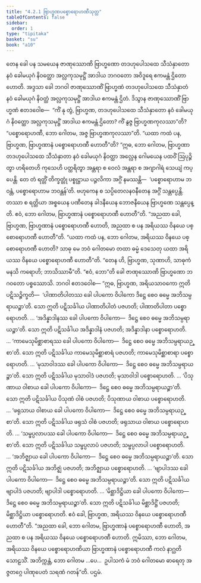 ```yaml
---
title: "4.2.1 ဗြာဟ္မဏပစ္စောရောဟဏီသုတ္တ"
tableOfContents: false
sidebar:
  order: 1
type: "tipitaka"
basket: "su"
book: "a10"
---
```



<DynamicBreadcrumb />

<Division number="167" book="a10">

<Paragraph number="1156" book="a10">
တေန ခေါ ပန သမယေန ဇာဏုဿောဏိ ဗြာဟ္မဏော တဒဟုပေါသထေ သီသံနှာတော နဝံ ခေါမယုဂံ နိဝတ္ထော အလ္လကုသမုဋ္ဌိံ အာဒါယ ဘဂဝတော အဝိဒူရေ ဧကမန္တံ ဌိတော ဟောတိ.
</Paragraph>

<Paragraph number="1157" book="a10">
အဒ္ဒသာ ခေါ ဘဂဝါ ဇာဏုဿောဏိံ ဗြာဟ္မဏံ တဒဟုပေါသထေ သီသံနှာတံ နဝံ ခေါမယုဂံ နိဝတ္ထံ အလ္လကုသမုဋ္ဌိံ အာဒါယ ဧကမန္တံ ဌိတံ. ဒိသွာန ဇာဏုဿောဏိံ ဗြာဟ္မဏံ ဧတဒဝေါစ—  “ကိံ နု တွံ, ဗြာဟ္မဏ, တဒဟုပေါသထေ သီသံနှာတော နဝံ ခေါမယုဂံ နိဝတ္ထော အလ္လကုသမုဋ္ဌိံ အာဒါယ ဧကမန္တံ ဌိတော? ကိံ နွဇ္ဇ ဗြာဟ္မဏကုလဿာ”တိ? “ပစ္စောရောဟဏီ, ဘော ဂေါတမ, အဇ္ဇ ဗြာဟ္မဏကုလဿာ”တိ.
</Paragraph>

<Paragraph number="1158" book="a10">
“ယထာ ကထံ ပန, ဗြာဟ္မဏ, ဗြာဟ္မဏာနံ ပစ္စောရောဟဏီ ဟောတီ”တိ? “ဣဓ, ဘော ဂေါတမ, ဗြာဟ္မဏာ တဒဟုပေါသထေ သီသံနှာတာ နဝံ ခေါမယုဂံ နိဝတ္ထာ အလ္လေန ဂေါမယေန ပထဝိံ ဩပုဉ္ဇိတွာ ဟရိတေဟိ ကုသေဟိ ပတ္ထရိတွာ အန္တရာ စ ဝေလံ အန္တရာ စ အဂျာဂါရံ သေယျံ ကပ္ပေန္တိ. တေ တံ ရတ္တိံ တိက္ခတ္တုံ ပစ္စုဋ္ဌာယ ပဉ္ဇလိကာ အဂ္ဂိံ နမဿန္တိ—  ‘ပစ္စောရောဟာမ ဘဝန္တံ, ပစ္စောရောဟာမ ဘဝန္တန်’တိ. ဗဟုကေန စ သပ္ပိတေလနဝနီတေန အဂ္ဂိံ သန္တပ္ပေန္တိ. တဿာ စ ရတ္တိယာ အစ္စယေန ပဏီတေန ခါဒနီယေန ဘောဇနီယေန ဗြာဟ္မဏေ သန္တပ္ပေန္တိ. ဧဝံ, ဘော ဂေါတမ, ဗြာဟ္မဏာနံ ပစ္စောရောဟဏီ ဟောတီ”တိ.
</Paragraph>

<Paragraph number="1159" book="a10">
“အညထာ ခေါ, ဗြာဟ္မဏ, ဗြာဟ္မဏာနံ ပစ္စောရောဟဏီ ဟောတိ, အညထာ စ ပန အရိယဿ ဝိနယေ ပစ္စောရောဟဏီ ဟောတီ”တိ. “ယထာ ကထံ ပန, ဘော ဂေါတမ, အရိယဿ ဝိနယေ ပစ္စောရောဟဏီ ဟောတိ? သာဓု မေ ဘဝံ ဂေါတမော တထာ ဓမ္မံ ဒေသေတု ယထာ အရိယဿ ဝိနယေ ပစ္စောရောဟဏီ ဟောတီ”တိ.
</Paragraph>

<Paragraph number="1160" book="a10">
“တေန ဟိ, ဗြာဟ္မဏ, သုဏာဟိ, သာဓုကံ မနသိ ကရောဟိ; ဘာသိဿာမီ”တိ. “ဧဝံ, ဘော”တိ ခေါ ဇာဏုဿောဏိ ဗြာဟ္မဏော ဘဂဝတော ပစ္စဿောသိ. ဘဂဝါ ဧတဒဝေါစ—
</Paragraph>

<Paragraph number="1161" book="a10">
“ဣဓ, ဗြာဟ္မဏ, အရိယသာဝကော ဣတိ ပဋိသဉ္စိက္ခတိ—  ‘ပါဏာတိပါတဿ ခေါ ပါပကော ဝိပါကော ဒိဋ္ဌေ စေဝ ဓမ္မေ အဘိသမ္ပရာယဉ္စာ’တိ. သော ဣတိ ပဋိသင်္ခါယ ပါဏာတိပါတံ ပဇဟတိ; ပါဏာတိပါတာ ပစ္စောရောဟတိ.
</Paragraph>

<Paragraph number="1162" book="a10">
… ‘အဒိန္နာဒါနဿ ခေါ ပါပကော ဝိပါကော—  ဒိဋ္ဌေ စေဝ ဓမ္မေ အဘိသမ္ပရာယဉ္စာ’တိ. သော ဣတိ ပဋိသင်္ခါယ အဒိန္နာဒါနံ ပဇဟတိ; အဒိန္နာဒါနာ ပစ္စောရောဟတိ.
</Paragraph>

<Paragraph number="1163" book="a10">
… ‘ကာမေသုမိစ္ဆာစာရဿ ခေါ ပါပကော ဝိပါကော—  ဒိဋ္ဌေ စေဝ ဓမ္မေ အဘိသမ္ပရာယဉ္စာ’တိ. သော ဣတိ ပဋိသင်္ခါယ ကာမေသုမိစ္ဆာစာရံ ပဇဟတိ; ကာမေသုမိစ္ဆာစာရာ ပစ္စောရောဟတိ.
</Paragraph>

<Paragraph number="1164" book="a10">
… ‘မုသာဝါဒဿ ခေါ ပါပကော ဝိပါကော—  ဒိဋ္ဌေ စေဝ ဓမ္မေ အဘိသမ္ပရာယဉ္စာ’တိ. သော ဣတိ ပဋိသင်္ခါယ မုသာဝါဒံ ပဇဟတိ; မုသာဝါဒါ ပစ္စောရောဟတိ.
</Paragraph>

<Paragraph number="1165" book="a10">
… ‘ပိသုဏာယ ဝါစာယ ခေါ ပါပကော ဝိပါကော—  ဒိဋ္ဌေ စေဝ ဓမ္မေ အဘိသမ္ပရာယဉ္စာ’တိ. သော ဣတိ ပဋိသင်္ခါယ ပိသုဏံ ဝါစံ ပဇဟတိ; ပိသုဏာယ ဝါစာယ ပစ္စောရောဟတိ.
</Paragraph>

<Paragraph number="1166" book="a10">
… ‘ဖရုသာယ ဝါစာယ ခေါ ပါပကော ဝိပါကော—  ဒိဋ္ဌေ စေဝ ဓမ္မေ အဘိသမ္ပရာယဉ္စာ’တိ. သော ဣတိ ပဋိသင်္ခါယ ဖရုသံ ဝါစံ ပဇဟတိ; ဖရုသာယ ဝါစာယ ပစ္စောရောဟတိ.
</Paragraph>

<Paragraph number="1167" book="a10">
… ‘သမ္ဖပ္ပလာပဿ ခေါ ပါပကော ဝိပါကော—  ဒိဋ္ဌေ စေဝ ဓမ္မေ အဘိသမ္ပရာယဉ္စာ’တိ. သော ဣတိ ပဋိသင်္ခါယ သမ္ဖပ္ပလာပံ ပဇဟတိ; သမ္ဖပ္ပလာပါ ပစ္စောရောဟတိ.
</Paragraph>

<Paragraph number="1168" book="a10">
… ‘အဘိဇ္ဈာယ ခေါ ပါပကော ဝိပါကော—  ဒိဋ္ဌေ စေဝ ဓမ္မေ အဘိသမ္ပရာယဉ္စာ’တိ. သော ဣတိ ပဋိသင်္ခါယ အဘိဇ္ဈံ ပဇဟတိ; အဘိဇ္ဈာယ ပစ္စောရောဟတိ.
</Paragraph>

<Paragraph number="1169" book="a10">
… ‘ဗျာပါဒဿ ခေါ ပါပကော ဝိပါကော—  ဒိဋ္ဌေ စေဝ ဓမ္မေ အဘိသမ္ပရာယဉ္စာ’တိ. သော ဣတိ ပဋိသင်္ခါယ ဗျာပါဒံ ပဇဟတိ; ဗျာပါဒါ ပစ္စောရောဟတိ.
</Paragraph>

<Paragraph number="1170" book="a10">
… ‘မိစ္ဆာဒိဋ္ဌိယာ ခေါ ပါပကော ဝိပါကော—  ဒိဋ္ဌေ စေဝ ဓမ္မေ အဘိသမ္ပရာယဉ္စာ’တိ. သော ဣတိ ပဋိသင်္ခါယ မိစ္ဆာဒိဋ္ဌိံ ပဇဟတိ; မိစ္ဆာဒိဋ္ဌိယာ ပစ္စောရောဟတိ. ဧဝံ ခေါ, ဗြာဟ္မဏ, အရိယဿ ဝိနယေ ပစ္စောရောဟဏီ ဟောတီ”တိ.
</Paragraph>

<Paragraph number="1171" book="a10">
“အညထာ ခေါ, ဘော ဂေါတမ, ဗြာဟ္မဏာနံ ပစ္စောရောဟဏီ ဟောတိ, အညထာ စ ပန အရိယဿ ဝိနယေ ပစ္စောရောဟဏီ ဟောတိ. ဣမိဿာ, ဘော ဂေါတမ, အရိယဿ ဝိနယေ ပစ္စောရောဟဏိယာ ဗြာဟ္မဏာနံ ပစ္စောရောဟဏီ ကလံ နာဂ္ဃတိ သောဠသိံ. အဘိက္ကန္တံ, ဘော ဂေါတမ …ပေ…  ဥပါသကံ မံ ဘဝံ ဂေါတမော ဓာရေတု အဇ္ဇတဂ္ဂေ ပါဏုပေတံ သရဏံ ဂတန်”တိ.

</Paragraph>
</Division>

<Paragraph number="1172" type="center" book="a10">
ပဌမံ.
</Paragraph>
